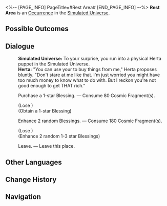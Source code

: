 <%-- [PAGE_INFO]
PageTitle=#Rest Area#
[END_PAGE_INFO] --%>
{{Stub}}
{{Simulated Universe Event Infobox
|id            = 10000
|title         = 
|image         = <!--TBA: SpriteOutput/HoshinoKami/HoshinoKami_Herta.png-->
|domains_su    = Unknown
|domains_swarm = 
|domains_gng   = 
|domains_du    = 
|domains_und   = 
|requirements  = 
|prev          = 
|next          = 
|characters    = 
|factions      = 
|order         = 
|order_du      = 
}}
'''Rest Area''' is an [[Simulated Universe/Occurrence|Occurrence]] in the [[Simulated Universe]].

==Possible Outcomes==
{{Possible Outcomes
|choice_1 = Purchase a 1-star Blessing.
|result_1 = Consume 80 Cosmic Fragment(s).

|choice_2 = Enhance 2 random Blessings.
|result_2 = Consume 180 Cosmic Fragment(s).

|choice_3 = Leave.
|result_3 = Leave this place.
}}
<!--
==Gameplay Notes==
* 
-->
==Dialogue==
{{Dialogue Start}}
:'''Simulated Universe:''' To your surprise, you run into a physical Herta puppet in the Simulated Universe.
:'''Herta:''' "You can use your {{Color|keyword|nobold=1|Cosmic Fragments}} to buy things from me," Herta proposes bluntly. "Don't stare at me like that. I'm just worried you might have too much money to know what to do with. But I reckon you're not good enough to get THAT rich."
:{{DIcon|Star}} Purchase a 1-star Blessing. &mdash; Consume 80 Cosmic Fragment(s).
:;(Lose {{Item|Cosmic Fragment|20|x=80}})
:;(Obtain a 1-star Blessing)
:{{DIcon|Star}} Enhance 2 random Blessings. &mdash; Consume 180 Cosmic Fragment(s).
:;(Lose {{Item|Cosmic Fragment|20|x=180}})
:;(Enhance 2 random 1-3 star Blessings)
:{{DIcon|Star}} Leave. &mdash; Leave this place.
{{Dialogue End}}

==Other Languages==
{{Other Languages
|en   = Rest Area
|zhs  = 休息区
|zht  = 休息區
|ja   = 休憩エリア
|ko   = 휴식처
|es   = Área de descanso
|fr   = Zone de repos
|ru   = Зона отдыха
|th   = จุดพัก
|vi   = Khu Nghỉ Ngơi
|de   = Ruhebereich
|id   = Area Peristirahatan
|pt   = Área de Descanso
}}

==Change History==
{{Change History|1.0}}

==Navigation==
{{Occurrence Navbox}}